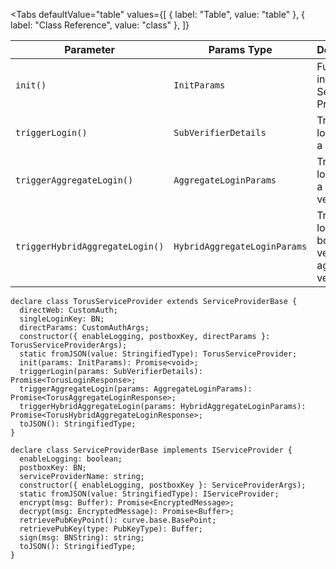 
<Tabs
  defaultValue="table"
  values={[
    { label: "Table", value: "table" },
    { label: "Class Reference", value: "class" },
  ]}
>

<TabItem value="table">

| Parameter                       | Params Type                  | Description                                               |
| ------------------------------- | ---------------------------- | --------------------------------------------------------- |
| `init()`                        | `InitParams`                 | Function to initialise Service Provider                   |
| `triggerLogin()`                | `SubVerifierDetails`         | Triggers login using a verifier                           |
| `triggerAggregateLogin()`       | `AggregateLoginParams`       | Triggers login using a aggregate verifier                 |
| `triggerHybridAggregateLogin()` | `HybridAggregateLoginParams` | Triggers login using both verifier and aggregate verifier |

</TabItem>

<TabItem value="class">

```tsx
declare class TorusServiceProvider extends ServiceProviderBase {
  directWeb: CustomAuth;
  singleLoginKey: BN;
  directParams: CustomAuthArgs;
  constructor({ enableLogging, postboxKey, directParams }: TorusServiceProviderArgs);
  static fromJSON(value: StringifiedType): TorusServiceProvider;
  init(params: InitParams): Promise<void>;
  triggerLogin(params: SubVerifierDetails): Promise<TorusLoginResponse>;
  triggerAggregateLogin(params: AggregateLoginParams): Promise<TorusAggregateLoginResponse>;
  triggerHybridAggregateLogin(params: HybridAggregateLoginParams): Promise<TorusHybridAggregateLoginResponse>;
  toJSON(): StringifiedType;
}

declare class ServiceProviderBase implements IServiceProvider {
  enableLogging: boolean;
  postboxKey: BN;
  serviceProviderName: string;
  constructor({ enableLogging, postboxKey }: ServiceProviderArgs);
  static fromJSON(value: StringifiedType): IServiceProvider;
  encrypt(msg: Buffer): Promise<EncryptedMessage>;
  decrypt(msg: EncryptedMessage): Promise<Buffer>;
  retrievePubKeyPoint(): curve.base.BasePoint;
  retrievePubKey(type: PubKeyType): Buffer;
  sign(msg: BNString): string;
  toJSON(): StringifiedType;
}
```

</TabItem>

</Tabs>
